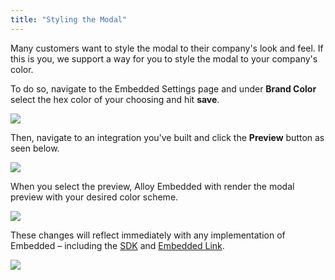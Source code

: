 ```yaml
---
title: "Styling the Modal"
---
```


Many customers want to style the modal to their company's look and feel. If this is you, we support a way for you to style the modal to your company's color.

To do so, navigate to the Embedded Settings page and under **Brand Color** select the hex color of your choosing and hit **save**.

![](/images/79c1c65-color-1.png)

Then, navigate to an integration you've built and click the **Preview** button as seen below.

![](/images/00bef00-color-2.png)

When you select the preview, Alloy Embedded with render the modal preview with your desired color scheme.

![](/images/f8ad0f6-color-3.png)

These changes will reflect immediately with any implementation of Embedded – including the [SDK](/docs/embedded-quick-start#rendering-the-modal) and [Embedded Link](/docs/getting-started-with-embedded-link).

![](/images/2ec17c3-color-4.png)